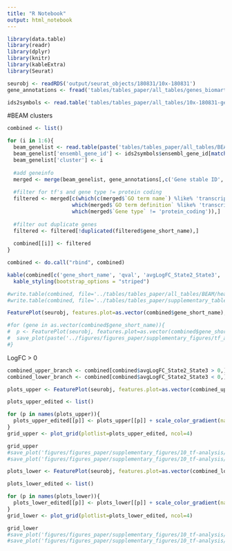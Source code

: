 ```yaml
---
title: "R Notebook"
output: html_notebook
---
```




```r
library(data.table)
library(readr)
library(dplyr)
library(knitr)
library(kableExtra)
library(Seurat)

seurobj <- readRDS('output/seurat_objects/180831/10x-180831')
gene_annotations <- fread('tables/tables_paper/all_tables/genes_biomart.txt', sep='\t', quote="", header=T)
```


```r
ids2symbols <- read.table('tables/tables_paper/all_tables/10x-180831-geneids-genesymbols.tsv', header=T)
```


#BEAM clusters

```r
combined <- list()

for (i in 1:6){
  beam_genelist <- read.table(paste('tables/tables_paper/all_tables/BEAM/heatmap_logFC0.3_ncluster6/genelist_cluster', i, '.tsv', sep=''), sep='\t', header=T)
  beam_genelist['ensembl_gene_id'] <- ids2symbols$ensembl_gene_id[match(beam_genelist$gene_short_name, ids2symbols$gene_symbol)]
  beam_genelist['cluster'] <- i
  
  #add geneinfo
  merged <- merge(beam_genelist, gene_annotations[,c('Gene stable ID', 'Gene type', 'GO term accession', 'GO term name')], by.y='Gene stable ID', by.x='ensembl_gene_id')
  
  #filter for tf's and gene type != protein coding
  filtered <- merged[c(which(c(merged$`GO term name`) %like% 'transcription factor'),
                     which(merged$`GO term definition` %like% 'transcription factor'),
                     which(merged$`Gene type` != 'protein_coding')),]
  
  #filter out duplicate genes
  filtered <- filtered[!duplicated(filtered$gene_short_name),]
  
  combined[[i]] <- filtered
}

combined <- do.call("rbind", combined)
```

```r
kable(combined[c('gene_short_name', 'qval', 'avgLogFC_State2_State3', 'cluster', 'Gene type', 'GO term accession', 'GO term name')]) %>%
  kable_styling(bootstrap_options = "striped")
```


```r
#write.table(combined, file='../tables/tables_paper/all_tables/BEAM/heatmap_logFC0.3_ncluster6/genelist_TFs.tsv', sep='\t', quote=F, row.names=F)
#write.table(combined, file='../tables/tables_paper/supplementary_tables/BEAM_logFC0.3_nclusters6/genelist_TFs.tsv', sep='\t', quote=F, row.names=F)
```

```r
FeaturePlot(seurobj, features.plot=as.vector(combined$gene_short_name), nCol=2, cols.use=c('gray', 'blue'), no.legend=F)
```

```r
#for (gene in as.vector(combined$gene_short_name)){
#  p <- FeaturePlot(seurobj, features.plot=as.vector(combined$gene_short_name), nCol=2, cols.use=c('gray', 'blue'), no.legend=F, do.return = T)[[gene]]
#  save_plot(paste('../figures/figures_paper/supplementary_figures/tf_analysis/BEAM_logFC0.3_ncluster6_413genes/', gene, '.pdf', sep=''), p, base_width=5, base_height=4)
#}
```

LogFC > 0

```r
combined_upper_branch <- combined[combined$avgLogFC_State2_State3 > 0,]
combined_lower_branch <- combined[combined$avgLogFC_State2_State3 < 0,]
```

```r
plots_upper <- FeaturePlot(seurobj, features.plot=as.vector(combined_upper_branch$gene_short_name), nCol=4, cols.use=c('gray', 'blue'), no.legend=F, no.axes=T, do.return=T)

plots_upper_edited <- list()

for (p in names(plots_upper)){
  plots_upper_edited[[p]] <- plots_upper[[p]] + scale_color_gradient(name='Expr.', low='gray', high='blue', guide='colorbar') + theme(legend.title=element_text(size=9), legend.text=element_text(size=9), legend.key.height = unit(0.6, 'cm'), legend.key.width=unit(0.2, 'cm'))
}
grid_upper <- plot_grid(plotlist=plots_upper_edited, ncol=4)
```


```r
grid_upper
#save_plot('figures/figures_paper/supplementary_figures/10_tf-analysis/TFs_upper_branch.pdf', grid_upper, base_height=9.14, base_width=12)
#save_plot('figures/figures_paper/supplementary_figures/10_tf-analysis/TFs_upper_branch.png', grid_upper, base_height=9.14, base_width=12)
```

```r
plots_lower <- FeaturePlot(seurobj, features.plot=as.vector(combined_lower_branch$gene_short_name), nCol=3, cols.use=c('gray', 'blue'), no.legend=F, no.axes=T, do.return=T)

plots_lower_edited <- list()

for (p in names(plots_lower)){
  plots_lower_edited[[p]] <- plots_lower[[p]] + scale_color_gradient(name='Expr.', low='gray', high='blue', guide='colorbar') + theme(legend.title=element_text(size=9), legend.text=element_text(size=9), legend.key.height = unit(0.6, 'cm'), legend.key.width=unit(0.2, 'cm'))
}
grid_lower <- plot_grid(plotlist=plots_lower_edited, ncol=4)
```

```r
grid_lower
#save_plot('figures/figures_paper/supplementary_figures/10_tf-analysis/TFs_lower_branch.pdf', grid_lower, base_height=16, base_width=12)
#save_plot('figures/figures_paper/supplementary_figures/10_tf-analysis/TFs_lower_branch.png', grid_lower, base_height=16, base_width=12)
```

